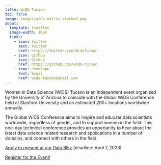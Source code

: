 ```yaml
---
title: WiDS Tucson
toc: false
image: images/wids-matrix-stacked.png
about: 
  template: trestles
  image-width: 16em
  links:
    - icon: twitter 
      text: Twitter
      href: https://twitter.com/WidsTucson
    - icon: github 
      text: GitHub
      href: https://github.com/wids-tucson
    - icon: envelope 
      text: Email
      href: wids.tucson@gmail.com
---
```


Women in Data Science (WiDS) Tucson is an independent event organized by the University of Arizona to coincide with the Global WiDS Conference held at Stanford University and an estimated 200+ locations worldwide annually.

The Global WiDS Conference aims to inspire and educate data scientists worldwide, regardless of gender, and to support women in the field. This one-day technical conference provides an opportunity to hear about the latest data science related research and applications in a number of domains, and connect with others in the field.

[Apply to present at our Data Blitz](https://forms.gle/mpXps1qHBuhetjqq8) (deadline: April 7, 2023)

[Register for the Event!](https://www.eventbrite.com/e/wids-tucson-2023-tickets-580664311587)
